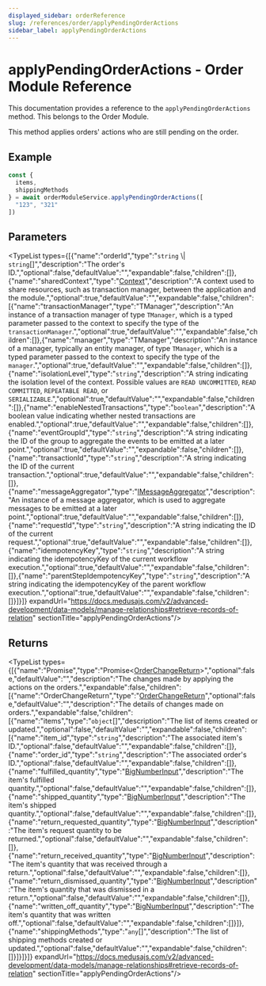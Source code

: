 ```yaml
---
displayed_sidebar: orderReference
slug: /references/order/applyPendingOrderActions
sidebar_label: applyPendingOrderActions
---
```



# applyPendingOrderActions - Order Module Reference

This documentation provides a reference to the `applyPendingOrderActions` method. This belongs to the Order Module.

This method applies orders' actions who are still pending on the order.

## Example

```ts
const {
  items,
  shippingMethods
} = await orderModuleService.applyPendingOrderActions([
  "123", "321"
])
```

## Parameters

<TypeList types={[{"name":"orderId","type":"`string` \\| `string`[]","description":"The order's ID.","optional":false,"defaultValue":"","expandable":false,"children":[]},{"name":"sharedContext","type":"[Context](../../../interfaces/order.Context/page.mdx)","description":"A context used to share resources, such as transaction manager, between the application and the module.","optional":true,"defaultValue":"","expandable":false,"children":[{"name":"transactionManager","type":"TManager","description":"An instance of a transaction manager of type `TManager`, which is a typed parameter passed to the context to specify the type of the `transactionManager`.","optional":true,"defaultValue":"","expandable":false,"children":[]},{"name":"manager","type":"TManager","description":"An instance of a manager, typically an entity manager, of type `TManager`, which is a typed parameter passed to the context to specify the type of the `manager`.","optional":true,"defaultValue":"","expandable":false,"children":[]},{"name":"isolationLevel","type":"`string`","description":"A string indicating the isolation level of the context. Possible values are `READ UNCOMMITTED`, `READ COMMITTED`, `REPEATABLE READ`, or `SERIALIZABLE`.","optional":true,"defaultValue":"","expandable":false,"children":[]},{"name":"enableNestedTransactions","type":"`boolean`","description":"A boolean value indicating whether nested transactions are enabled.","optional":true,"defaultValue":"","expandable":false,"children":[]},{"name":"eventGroupId","type":"`string`","description":"A string indicating the ID of the group to aggregate the events to be emitted at a later point.","optional":true,"defaultValue":"","expandable":false,"children":[]},{"name":"transactionId","type":"`string`","description":"A string indicating the ID of the current transaction.","optional":true,"defaultValue":"","expandable":false,"children":[]},{"name":"messageAggregator","type":"[IMessageAggregator](../../../interfaces/order.IMessageAggregator/page.mdx)","description":"An instance of a message aggregator, which is used to aggregate messages to be emitted at a later point.","optional":true,"defaultValue":"","expandable":false,"children":[]},{"name":"requestId","type":"`string`","description":"A string indicating the ID of the current request.","optional":true,"defaultValue":"","expandable":false,"children":[]},{"name":"idempotencyKey","type":"`string`","description":"A string indicating the idempotencyKey of the current workflow execution.","optional":true,"defaultValue":"","expandable":false,"children":[]},{"name":"parentStepIdempotencyKey","type":"`string`","description":"A string indicating the idempotencyKey of the parent workflow execution.","optional":true,"defaultValue":"","expandable":false,"children":[]}]}]} expandUrl="https://docs.medusajs.com/v2/advanced-development/data-models/manage-relationships#retrieve-records-of-relation" sectionTitle="applyPendingOrderActions"/>

## Returns

<TypeList types={[{"name":"Promise","type":"Promise&#60;[OrderChangeReturn](../../../interfaces/order.OrderChangeReturn/page.mdx)&#62;","optional":false,"defaultValue":"","description":"The changes made by applying the actions on the orders.","expandable":false,"children":[{"name":"OrderChangeReturn","type":"[OrderChangeReturn](../../../interfaces/order.OrderChangeReturn/page.mdx)","optional":false,"defaultValue":"","description":"The details of changes made on orders.","expandable":false,"children":[{"name":"items","type":"`object`[]","description":"The list of items created or updated.","optional":false,"defaultValue":"","expandable":false,"children":[{"name":"item_id","type":"`string`","description":"The associated item's ID.","optional":false,"defaultValue":"","expandable":false,"children":[]},{"name":"order_id","type":"`string`","description":"The associated order's ID.","optional":false,"defaultValue":"","expandable":false,"children":[]},{"name":"fulfilled_quantity","type":"[BigNumberInput](../../../types/order.BigNumberInput/page.mdx)","description":"The item's fulfilled quantity.","optional":false,"defaultValue":"","expandable":false,"children":[]},{"name":"shipped_quantity","type":"[BigNumberInput](../../../types/order.BigNumberInput/page.mdx)","description":"The item's shipped quantity.","optional":false,"defaultValue":"","expandable":false,"children":[]},{"name":"return_requested_quantity","type":"[BigNumberInput](../../../types/order.BigNumberInput/page.mdx)","description":"The item's request quantity to be returned.","optional":false,"defaultValue":"","expandable":false,"children":[]},{"name":"return_received_quantity","type":"[BigNumberInput](../../../types/order.BigNumberInput/page.mdx)","description":"The item's quantity that was received through a return.","optional":false,"defaultValue":"","expandable":false,"children":[]},{"name":"return_dismissed_quantity","type":"[BigNumberInput](../../../types/order.BigNumberInput/page.mdx)","description":"The item's quantity that was dismissed in a return.","optional":false,"defaultValue":"","expandable":false,"children":[]},{"name":"written_off_quantity","type":"[BigNumberInput](../../../types/order.BigNumberInput/page.mdx)","description":"The item's quantity that was written off.","optional":false,"defaultValue":"","expandable":false,"children":[]}]},{"name":"shippingMethods","type":"`any`[]","description":"The list of shipping methods created or updated.","optional":false,"defaultValue":"","expandable":false,"children":[]}]}]}]} expandUrl="https://docs.medusajs.com/v2/advanced-development/data-models/manage-relationships#retrieve-records-of-relation" sectionTitle="applyPendingOrderActions"/>
